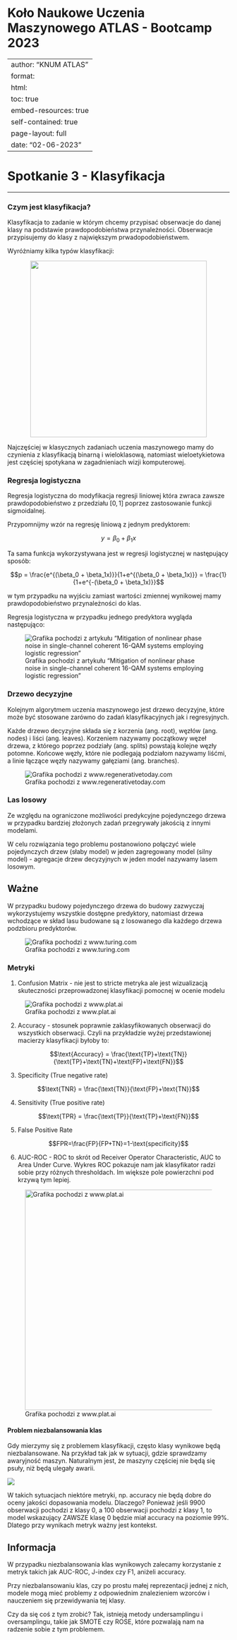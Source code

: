 # Koło Naukowe Uczenia Maszynowego ATLAS - Bootcamp 2023 {.unnumbered}

---
author: "KNUM ATLAS"
format: 
  html:
    toc: true
    embed-resources: true
    self-contained: true
    page-layout: full
date: "02-06-2023"
---

# Spotkanie 3 - Klasyfikacja
___

### Czym jest klasyfikacja?

Klasyfikacja to zadanie w którym chcemy przypisać obserwacje do danej klasy na podstawie prawdopodobieństwa przynależności. Obserwacje przypisujemy do klasy z największym prwadopodobieństwem.

Wyróżniamy kilka typów klasyfikacji:

<center>![](obrazki/example5.png){height=400}</center>

Najczęściej w klasycznych zadaniach uczenia maszynowego mamy do czynienia z klasyfikacją binarną i wieloklasową, natomiast wieloetykietowa jest częściej spotykana w zagadnieniach wizji komputerowej.

### Regresja logistyczna

Regresja logistyczna do modyfikacja regresji liniowej która zwraca zawsze prawdopodobieństwo z przedziału $[0,1]$ poprzez zastosowanie funkcji sigmoidalnej.

Przypomnijmy wzór na regresję liniową z jednym predyktorem:

$$y = \beta_0 + \beta_1x$$

Ta sama funkcja wykorzystywana jest w regresji logistycznej w następujący sposób:

$$p = \frac{e^{(\beta_0 + \beta_1x)}}{1+e^{(\beta_0 + \beta_1x)}} = \frac{1}{1+e^{-(\beta_0 + \beta_1x)}}$$

w tym przypadku na wyjściu zamiast wartości zmiennej wynikowej mamy prawdopodobieństwo przynależności do klas.

Regresja logistyczna w przypadku jednego predyktora wygląda następująco:

::: {layout-ncol=1}
![Grafika pochodzi z artykułu "Mitigation of nonlinear phase noise in single-channel coherent 16-QAM systems employing logistic regression"](obrazki/example6.png)
:::

### Drzewo decyzyjne

Kolejnym algorytmem uczenia maszynowego jest drzewo decyzyjne, które może być stosowane zarówno do zadań klasyfikacyjnych jak i regresyjnych.

Każde drzewo decyzyjne składa się z korzenia (ang. root), węzłów (ang. nodes) i liści (ang. leaves). Korzeniem nazywamy początkowy węzeł drzewa, z którego poprzez podziały (ang. splits) powstają kolejne węzły potomne. Końcowe węzły, które nie podlegają podziałom nazywamy liśćmi, a linie łączące węzły nazywamy gałęziami (ang. branches).

::: {layout-ncol=1}
![Grafika pochodzi z www.regenerativetoday.com](obrazki/example7.png)
:::

### Las losowy

Ze względu na ograniczone możliwości predykcyjne pojedynczego drzewa w przypadku bardziej złożonych zadań przegrywały jakością z innymi modelami.

W celu rozwiązania tego problemu postanowiono połączyć wiele pojedynczych drzew (słaby model) w jeden zagregowany model (silny model) - agregacje drzew decyzyjnych w jeden model nazywamy lasem losowym.

::: {.callout-note}
## Ważne

W przypadku budowy pojedynczego drzewa do budowy zazwyczaj wykorzystujemy wszystkie dostępne predyktory, natomiast drzewa wchodzące w skład lasu budowane są z losowanego dla każdego drzewa podzbioru predyktorów.
:::

::: {layout-ncol=1}
![Grafika pochodzi z www.turing.com](obrazki/example8.png)
:::

### Metryki

1.    Confusion Matrix - nie jest to stricte metryka ale jest wizualizacją skuteczności przeprowadzonej klasyfikacji pomocnej w ocenie modelu

::: {layout-ncol=1}
![Grafika pochodzi z www.plat.ai](obrazki/example9.png)
:::

2.    Accuracy - stosunek poprawnie zaklasyfikowanych obserwacji do wszystkich obserwacji. Czyli na przykładzie wyżej przedstawionej macierzy klasyfikacji byłoby to:

$$\text{Accuracy} = \frac{\text{TP}+\text{TN}}{\text{TP}+\text{TN}+\text{FP}+\text{FN}}$$

3.    Specificity (True negative rate)

$$\text{TNR} = \frac{\text{TN}}{\text{FP}+\text{TN}}$$

4.    Sensitivity (True positive rate)

$$\text{TPR} = \frac{\text{TP}}{\text{TP}+\text{FN}}$$

5.    False Positive Rate

$$FPR=\frac{FP}{FP+TN}=1-\text{specificity}$$

6.    AUC-ROC - ROC to skrót od Receiver Operator Characteristic, AUC to Area Under Curve.
Wykres ROC pokazuje nam jak klasyfikator radzi sobie przy różnych thresholdach. Im większe pole powierzchni pod krzywą tym lepiej.

::: {layout-ncol=1}
![Grafika pochodzi z www.plat.ai](obrazki/example10.png){width=500}
:::

#### Problem niezbalansowania klas
Gdy mierzymy się z problemem klasyfikacji, często klasy wynikowe będą niezbalansowane. Na przykład tak jak w sytuacji, gdzie sprawdzamy awaryjność maszyn. Naturalnym jest, że maszyny częściej nie będą się psuły, niż będą ulegały awarii.

::: {layout-ncol=1}
![](obrazki/example11.png){width=500, fig-align="center"}
:::

W takich sytuacjach niektóre metryki, np. accuracy nie będą dobre do oceny jakości dopasowania modelu. Dlaczego? Ponieważ jeśli 9900 obserwacji pochodzi z klasy 0, a 100 obserwacji pochodzi z klasy 1, to model wskazujący ZAWSZE klasę 0 będzie miał accuracy na poziomie 99%. Dlatego przy wynikach metryk ważny jest kontekst.

::: {.callout-note}
## Informacja

W przypadku niezbalansowania klas wynikowych zalecamy korzystanie z metryk takich jak AUC-ROC, J-index czy F1, aniżeli accuracy.
:::

Przy niezbalansowaniu klas, czy po prostu małej reprezentacji jednej z nich, modele mogą mieć problemy z odpowiednim znalezieniem wzorców i nauczeniem się przewidywania tej klasy.

Czy da się coś z tym zrobić? Tak, istnieją metody undersamplingu i oversamplingu, takie jak SMOTE czy ROSE, które pozwalają nam na radzenie sobie z tym problemem.
